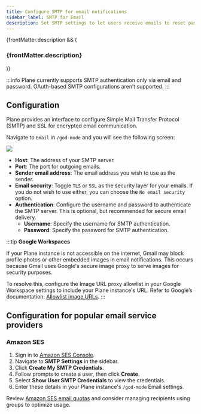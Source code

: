 ```yaml
---
title: Configure SMTP for email notifications
sidebar_label: SMTP for Email
description: Set SMTP settings to let users receive emails to reset passwords, onboard, be notified of changes, and receive data exports.
---
```


{frontMatter.description && (
  <h3 className="description">{frontMatter.description}</h3>
)}

:::info
Plane currently supports SMTP authentication only via email and password.
OAuth-based SMTP configurations aren’t supported.
:::

## Configuration

Plane provides an interface to configure Simple Mail Transfer Protocol (SMTP) and SSL
for encrypted email communication.

Navigate to `Email` in `/god-mode` and you will see the following screen:

![](/images/instance-admin/email-settings.png#center)

- **Host**: The address of your SMTP server.
- **Port**: The port for outgoing emails.
- **Sender email address**: The email address you wish to use as the sender.
- **Email security**: Toggle `TLS` or `SSL` as the security layer for your emails. If you do not wish to use either, you can choose the `No email security` option.
- **Authentication**: Configure the username and password to authenticate the SMTP server. This is optional, but recommended for secure email delivery.
  - **Username**: Specify the username for SMTP authentication.
  - **Password**: Specify the password for SMTP authentication.

:::tip
**Google Workspaces**

If your Plane instance is not accessible on the internet, Gmail may block profile
photos or other embedded images in email notifications. This occurs because Gmail
uses Google's secure image proxy to serve images for security purposes.

To resolve this, configure the Image URL proxy allowlist in your Google Workspace
settings to include your Plane instance's URL. Refer to Google’s documentation:
[Allowlist image URLs](https://support.google.com/a/answer/3299041?hl=en).
:::

## Configuration for popular email service providers

### Amazon SES

1. Sign in to [Amazon SES Console](https://console.aws.amazon.com/ses).
2. Navigate to **SMTP Settings** in the sidebar.
3. Click **Create My SMTP Credentials**.
4. Follow prompts to create a user, then click **Create**.
5. Select **Show User SMTP Credentials** to view the credentials.
6. Enter these details in your Plane instance's `/god-mode` Email settings.

Review [Amazon SES email quotas](https://docs.aws.amazon.com/ses/latest/dg/quotas.html)
and consider managing recipients using groups to optimize usage.
